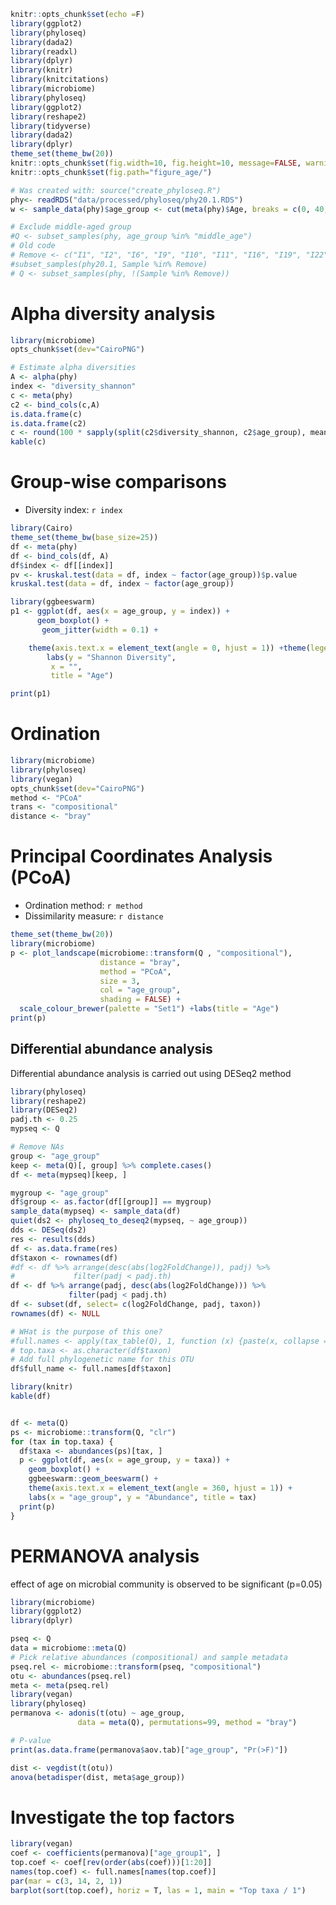 ```r
knitr::opts_chunk$set(echo =F)
library(ggplot2)
library(phyloseq)
library(dada2)
library(readxl)
library(dplyr)
library(knitr)
library(knitcitations)
library(microbiome)
library(phyloseq)
library(ggplot2)
library(reshape2)
library(tidyverse)
library(dada2)
library(dplyr)
theme_set(theme_bw(20))
knitr::opts_chunk$set(fig.width=10, fig.height=10, message=FALSE, warning=FALSE)
knitr::opts_chunk$set(fig.path="figure_age/")

# Was created with: source("create_phyloseq.R")
phy<- readRDS("data/processed/phyloseq/phy20.1.RDS")
w <- sample_data(phy)$age_group <- cut(meta(phy)$Age, breaks = c(0, 40, 59, Inf), labels = c("adult", "middle_age", "elderly"))

# Exclude middle-aged group
#Q <- subset_samples(phy, age_group %in% "middle_age")
# Old code
# Remove <- c("I1", "I2", "I6", "I9", "I10", "I11", "I16", "I19", "I22", "I25", "I27","I28", "I29", "I31","I34", "I40")
#subset_samples(phy20.1, Sample %in% Remove)
# Q <- subset_samples(phy, !(Sample %in% Remove))
```


# Alpha diversity analysis

```r
library(microbiome)
opts_chunk$set(dev="CairoPNG")

# Estimate alpha diversities
A <- alpha(phy)
index <- "diversity_shannon"
c <- meta(phy)
c2 <- bind_cols(c,A)
is.data.frame(c) 
is.data.frame(c2)
c <- round(100 * sapply(split(c2$diversity_shannon, c2$age_group), mean),2)
kable(c)
```

# Group-wise comparisons
* Diversity index: `r index`

```r
library(Cairo)
theme_set(theme_bw(base_size=25))
df <- meta(phy)
df <- bind_cols(df, A)
df$index <- df[[index]]
pv <- kruskal.test(data = df, index ~ factor(age_group))$p.value
kruskal.test(data = df, index ~ factor(age_group))

library(ggbeeswarm)
p1 <- ggplot(df, aes(x = age_group, y = index)) +
      geom_boxplot() +
       geom_jitter(width = 0.1) +  

	theme(axis.text.x = element_text(angle = 0, hjust = 1)) +theme(legend.position = "none")+
        labs(y = "Shannon Diversity",
	     x = "",
	     title = "Age")

print(p1)
```


# Ordination

```r
library(microbiome)
library(phyloseq)
library(vegan)
opts_chunk$set(dev="CairoPNG")
method <- "PCoA"
trans <- "compositional"
distance <- "bray"
```

# Principal Coordinates Analysis (PCoA)

* Ordination method: `r method`
* Dissimilarity measure: `r distance`

```r
theme_set(theme_bw(20))
library(microbiome)
p <- plot_landscape(microbiome::transform(Q , "compositional"),
                    distance = "bray",
                    method = "PCoA",
                    size = 3,
                    col = "age_group",
                    shading = FALSE) + 
  scale_colour_brewer(palette = "Set1") +labs(title = "Age")   
print(p)
```


## Differential abundance analysis 

Differential abundance analysis is carried out using DESeq2 method

```r
library(phyloseq)
library(reshape2)
library(DESeq2)
padj.th <- 0.25
mypseq <- Q

# Remove NAs
group <- "age_group"
keep <- meta(Q)[, group] %>% complete.cases()
df <- meta(mypseq)[keep, ]

mygroup <- "age_group"
df$group <- as.factor(df[[group]] == mygroup)
sample_data(mypseq) <- sample_data(df)
quiet(ds2 <- phyloseq_to_deseq2(mypseq, ~ age_group))
dds <- DESeq(ds2)
res <- results(dds)
df <- as.data.frame(res)
df$taxon <- rownames(df)
#df <- df %>% arrange(desc(abs(log2FoldChange)), padj) %>%
#             filter(padj < padj.th) 
df <- df %>% arrange(padj, desc(abs(log2FoldChange))) %>%
             filter(padj < padj.th) 
df <- subset(df, select= c(log2FoldChange, padj, taxon))
rownames(df) <- NULL

# WHat is the purpose of this one?
#full.names <- apply(tax_table(Q), 1, function (x) {paste(x, collapse = "_")})
# top.taxa <- as.character(df$taxon)
# Add full phylogenetic name for this OTU
df$full_name <- full.names[df$taxon]

library(knitr)
kable(df)


df <- meta(Q)
ps <- microbiome::transform(Q, "clr")
for (tax in top.taxa) {
  df$taxa <- abundances(ps)[tax, ]
  p <- ggplot(df, aes(x = age_group, y = taxa)) +
    geom_boxplot() + 
    ggbeeswarm::geom_beeswarm() +
    theme(axis.text.x = element_text(angle = 360, hjust = 1)) +
    labs(x = "age_group", y = "Abundance", title = tax)
  print(p)
}
```

# PERMANOVA analysis

effect of age on microbial community is observed to be significant (p=0.05)

```r
library(microbiome)
library(ggplot2)
library(dplyr)

pseq <- Q
data = microbiome::meta(Q)
# Pick relative abundances (compositional) and sample metadata 
pseq.rel <- microbiome::transform(pseq, "compositional")
otu <- abundances(pseq.rel)
meta <- meta(pseq.rel)
library(vegan)
library(phyloseq)
permanova <- adonis(t(otu) ~ age_group,
               data = meta(Q), permutations=99, method = "bray")

# P-value
print(as.data.frame(permanova$aov.tab)["age_group", "Pr(>F)"])

dist <- vegdist(t(otu))
anova(betadisper(dist, meta$age_group))
```

# Investigate the top factors

```r
library(vegan)
coef <- coefficients(permanova)["age_group1", ]
top.coef <- coef[rev(order(abs(coef)))[1:20]]
names(top.coef) <- full.names[names(top.coef)]
par(mar = c(3, 14, 2, 1))
barplot(sort(top.coef), horiz = T, las = 1, main = "Top taxa / 1")
```

